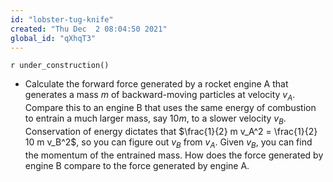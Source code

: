 ```yaml
---
id: "lobster-tug-knife"
created: "Thu Dec  2 08:04:50 2021"
global_id: "qXhqT3"
---
```


`r under_construction()`

* Calculate the forward force generated by a rocket engine A that generates a mass $m$ of backward-moving particles at velocity $v_A$. Compare this to an engine B that uses the same energy of combustion to entrain a much larger mass, say $10 m$, to a slower velocity $v_B$. Conservation of energy dictates that $\frac{1}{2} m v_A^2 = \frac{1}{2} 10 m v_B^2$, so you can figure out $v_B$ from $v_A$. Given $v_B$, you can find the momentum of the entrained mass. How does the force generated by engine B compare to the force generated by engine A. 


